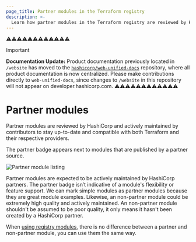 ```yaml
---
page_title: Partner modules in the Terraform registry
description: >-
  Learn how partner modules in the Terraform registry are reviewed by HashiCorp and actively maintained by contributors.
---
```

⚠️⚠️⚠️⚠️⚠️⚠️⚠️⚠️⚠️⚠️⚠️⚠️
> [!IMPORTANT]  
> **Documentation Update:** Product documentation previously located in `/website` has moved to the [`hashicorp/web-unified-docs`](https://github.com/hashicorp/web-unified-docs) repository, where all product documentation is now centralized. Please make contributions directly to `web-unified-docs`, since changes to `/website` in this repository will not appear on developer.hashicorp.com.
⚠️⚠️⚠️⚠️⚠️⚠️⚠️⚠️⚠️⚠️⚠️⚠️

# Partner modules

Partner modules are reviewed by HashiCorp and actively maintained by contributors to stay up-to-date and compatible with both Terraform and their respective providers.

The partner badge appears next to modules that are published by a partner source.

![Partner module listing](/img/docs/registry-partner.png)

Partner modules are expected to be actively maintained by HashiCorp partners.
The partner badge isn’t indicative of a module's flexibility or feature support. We can mark simple modules as partner modules because they are great module examples.
Likewise, an non-partner module could be extremely high quality and actively
maintained. An non-partner module shouldn't be assumed to be poor quality, it
only means it hasn't been created by a HashiCorp partner.

When [using registry modules](/terraform/registry/modules/use), there is no
difference between a partner and non-partner module, you can use them the same
way.
